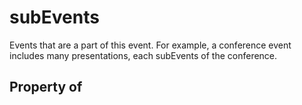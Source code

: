 # subEvents

Events that are a part of this event. For example, a conference event includes many presentations, each subEvents of the conference.

## Property of



